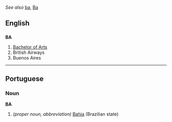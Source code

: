 ''See also'' [[ba]], [[Ba]]
==English==

==={{initialism}}===
'''BA'''

#[[Bachelor of Arts]]
#British Airways
#Buenos Aires

----

==Portuguese==
===Noun===
'''BA'''
#''(proper noun, abbreviation)'' [[Bahia]] (Brazilian state)